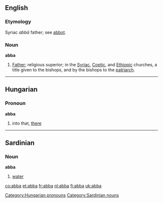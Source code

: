 ==English==
===Etymology===
Syriac ''abb&#0257;'' father; see [[abbot]].

===Noun===
'''abba'''

#[[Father]]; religious superior; in the [[Syriac]], [[Coptic]], and [[Ethiopic]] churches, a title given to the bishops, and by the bishops to the [[patriarch]].


----

==Hungarian==
===Pronoun===
'''abba'''

# into that, [[there]]

[[Category:Hungarian pronouns]]


----

==Sardinian==
===Noun===
'''abba'''

# [[water]]

[[Category:Sardinian nouns]]

[[co:abba]]
[[et:abba]]
[[fr:abba]]
[[nl:abba]]
[[fi:abba]]
[[uk:abba]]